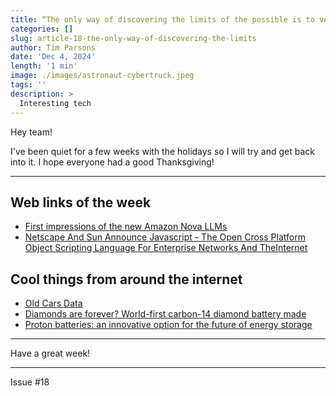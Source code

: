 ```yaml
---
title: “The only way of discovering the limits of the possible is to venture a little way past them into the impossible.” - Arthur C. Clarke
categories: []
slug: article-18-the-only-way-of-discovering-the-limits
author: Tim Parsons
date: 'Dec 4, 2024'
length: '1 min'
image: ./images/astronaut-cybertruck.jpeg
tags: ''
description: >
  Interesting tech
---
```


Hey team!

I've been quiet for a few weeks with the holidays so I will try and get back into it. I hope everyone had a good Thanksgiving!

---

## Web links of the week

- [First impressions of the new Amazon Nova LLMs](https://simonw.substack.com/p/first-impressions-of-the-new-amazon)
- [Netscape And Sun Announce Javascript - The Open Cross Platform Object Scripting Language For Enterprise Networks And TheInternet](https://web.archive.org/web/20070916144913/http://wp.netscape.com/newsref/pr/newsrelease67.html)

## Cool things from around the internet

- [Old Cars Data](https://oldcarsdata.com/)
- [Diamonds are forever? World-first carbon-14 diamond battery made](https://www.gov.uk/government/news/diamonds-are-forever-world-first-carbon-14-diamond-battery-made)
- [Proton batteries: an innovative option for the future of energy storage](https://www.unsw.edu.au/newsroom/news/2024/12/proton-batteries-an-innovative-option-for-the-future-of-energy-storage)

---

Have a great week!

---

Issue #18

